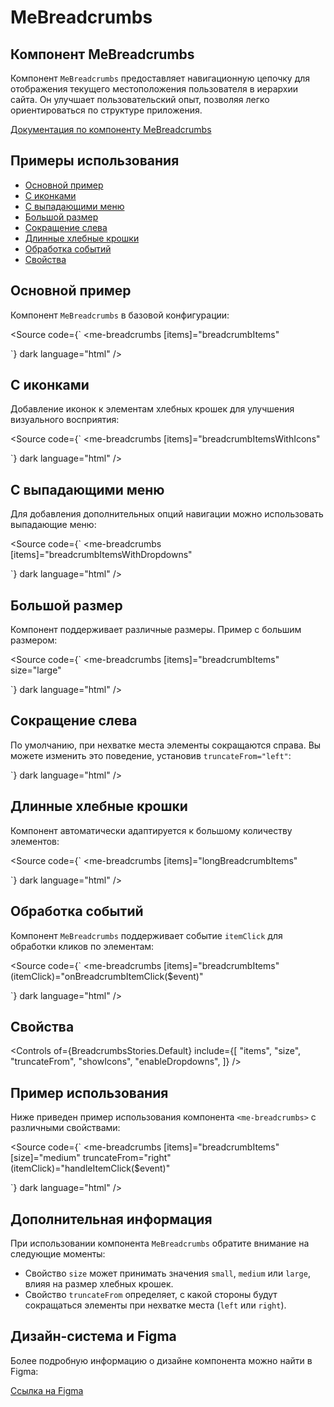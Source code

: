 
<Meta
  title="Components/MeBreadcrumbs"
  component={MeBreadcrumbsComponent}
  of={BreadcrumbsStories}
/>

# MeBreadcrumbs

## Компонент MeBreadcrumbs

Компонент `MeBreadcrumbs` предоставляет навигационную цепочку для отображения текущего местоположения пользователя в иерархии сайта. Он улучшает пользовательский опыт, позволяя легко ориентироваться по структуре приложения.

[Документация по компоненту MeBreadcrumbs](https://your-documentation-link.com/me-breadcrumbs)

<Source of={BreadcrumbsStories.Default} dark language="html" />

## Примеры использования

- [Основной пример](#основной-пример)
- [С иконками](#с-иконками)
- [С выпадающими меню](#с-выпадающими-меню)
- [Большой размер](#большой-размер)
- [Сокращение слева](#сокращение-слева)
- [Длинные хлебные крошки](#длинные-хлебные-крошки)
- [Обработка событий](#обработка-событий)
- [Свойства](#свойства)

## Основной пример

Компонент `MeBreadcrumbs` в базовой конфигурации:


<Canvas of={BreadcrumbsStories.Default} />

<Source
  code={`
<me-breadcrumbs
  [items]="breadcrumbItems"
></me-breadcrumbs>
  `}
  dark
  language="html"
/>

## С иконками

Добавление иконок к элементам хлебных крошек для улучшения визуального восприятия:

<Canvas of={BreadcrumbsStories.WithIcons} />

<Source
  code={`
<me-breadcrumbs
  [items]="breadcrumbItemsWithIcons"
></me-breadcrumbs>
  `}
  dark
  language="html"
/>

## С выпадающими меню

Для добавления дополнительных опций навигации можно использовать выпадающие меню:

<Canvas of={BreadcrumbsStories.WithIconsAndDropdowns} />

<Source
  code={`
<me-breadcrumbs
  [items]="breadcrumbItemsWithDropdowns"
></me-breadcrumbs>
  `}
  dark
  language="html"
/>

## Большой размер

Компонент поддерживает различные размеры. Пример с большим размером:

<Canvas of={BreadcrumbsStories.LongBreadcrumbs} />

<Source
  code={`
<me-breadcrumbs
  [items]="breadcrumbItems"
  size="large"
></me-breadcrumbs>
  `}
  dark
  language="html"
/>

## Сокращение слева

По умолчанию, при нехватке места элементы сокращаются справа. Вы можете изменить это поведение, установив `truncateFrom="left"`:

<Canvas of={BreadcrumbsStories.TruncateFromLeft} />
<Source
  code={`
<me-breadcrumbs
  [items]="breadcrumbItems"
  truncateFrom="left"
></me-breadcrumbs>
  `}
  dark
  language="html"
/>

## Длинные хлебные крошки

Компонент автоматически адаптируется к большому количеству элементов:

<Canvas of={BreadcrumbsStories.LargeSizeBreadcrumbs} />

<Source
  code={`
<me-breadcrumbs
  [items]="longBreadcrumbItems"
></me-breadcrumbs>
  `}
  dark
  language="html"
/>

## Обработка событий

Компонент `MeBreadcrumbs` поддерживает событие `itemClick` для обработки кликов по элементам:

<Source
  code={`
<me-breadcrumbs
  [items]="breadcrumbItems"
  (itemClick)="onBreadcrumbItemClick($event)"
></me-breadcrumbs>
  `}
  dark
  language="html"
/>

## Свойства

<Controls
  of={BreadcrumbsStories.Default}
  include={[
    "items",
    "size",
    "truncateFrom",
    "showIcons",
    "enableDropdowns",
  ]}
/>

## Пример использования

Ниже приведен пример использования компонента `<me-breadcrumbs>` с различными свойствами:

<Source
  code={`
<me-breadcrumbs
  [items]="breadcrumbItems"
  [size]="medium"
  truncateFrom="right"
  (itemClick)="handleItemClick($event)"
></me-breadcrumbs>
  `}
  dark
  language="html"
/>

## Дополнительная информация

При использовании компонента `MeBreadcrumbs` обратите внимание на следующие моменты:

- Свойство `size` может принимать значения `small`, `medium` или `large`, влияя на размер хлебных крошек.
- Свойство `truncateFrom` определяет, с какой стороны будут сокращаться элементы при нехватке места (`left` или `right`).

## Дизайн-система и Figma

Более подробную информацию о дизайне компонента можно найти в Figma:

[Ссылка на Figma](https://www.figma.com/file/your-design-system-link)

